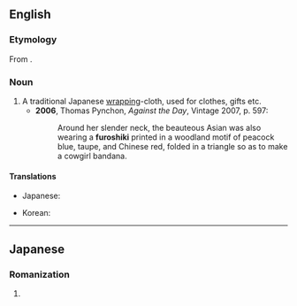 ==English==
{{Wikipedia|Furoshiki}}

===Etymology===
From {{etyl|ja|en}} {{ja-r|風呂%敷|ふろ%しき}}.

===Noun===
{{en-noun|furoshiki}}

# A traditional Japanese [[wrapping]]-cloth, used for clothes, gifts etc.
#* '''2006''', Thomas Pynchon, ''Against the Day'', Vintage 2007, p. 597:
#*: Around her slender neck, the beauteous Asian was also wearing a '''furoshiki''' printed in a woodland motif of peacock blue, taupe, and Chinese red, folded in a triangle so as to make a cowgirl bandana.

====Translations====
{{trans-top|a traditional Japanese wrapping cloth}}
* Japanese: {{t+|ja|風呂敷|tr=ふろしき, furoshiki}}
{{trans-mid}}
* Korean: {{t|ko|후로시키}}
{{trans-bottom}}

----

==Japanese==

===Romanization===
{{ja-romaji}}

# {{ja-romanization of|ふろしき}}